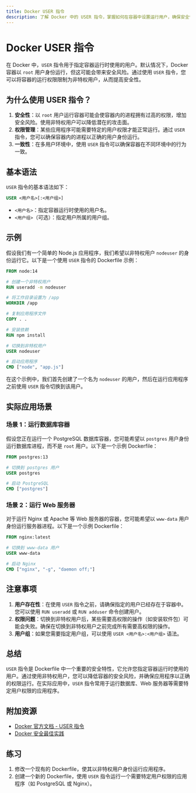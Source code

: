 ```yaml
---
title: Docker USER 指令
description: 了解 Docker 中的 USER 指令，掌握如何在容器中设置运行用户，确保安全性和权限管理。
---
```


# Docker USER 指令

在 Docker 中，`USER` 指令用于指定容器运行时使用的用户。默认情况下，Docker 容器以 `root` 用户身份运行，但这可能会带来安全风险。通过使用 `USER` 指令，您可以将容器的运行权限限制为非特权用户，从而提高安全性。

## 为什么使用 USER 指令？

1. **安全性**：以 `root` 用户运行容器可能会使容器内的进程拥有过高的权限，增加安全风险。使用非特权用户可以降低潜在的攻击面。
2. **权限管理**：某些应用程序可能需要特定的用户权限才能正常运行。通过 `USER` 指令，您可以确保容器内的进程以正确的用户身份运行。
3. **一致性**：在多用户环境中，使用 `USER` 指令可以确保容器在不同环境中的行为一致。

## 基本语法

`USER` 指令的基本语法如下：

```dockerfile
USER <用户名>[:<用户组>]
```

- `<用户名>`：指定容器运行时使用的用户名。
- `<用户组>`（可选）：指定用户所属的用户组。

## 示例

假设我们有一个简单的 Node.js 应用程序，我们希望以非特权用户 `nodeuser` 的身份运行它。以下是一个使用 `USER` 指令的 Dockerfile 示例：

```dockerfile
FROM node:14

# 创建一个非特权用户
RUN useradd -m nodeuser

# 将工作目录设置为 /app
WORKDIR /app

# 复制应用程序文件
COPY . .

# 安装依赖
RUN npm install

# 切换到非特权用户
USER nodeuser

# 启动应用程序
CMD ["node", "app.js"]
```

在这个示例中，我们首先创建了一个名为 `nodeuser` 的用户，然后在运行应用程序之前使用 `USER` 指令切换到该用户。

## 实际应用场景

### 场景 1：运行数据库容器

假设您正在运行一个 PostgreSQL 数据库容器，您可能希望以 `postgres` 用户身份运行数据库进程，而不是 `root` 用户。以下是一个示例 Dockerfile：

```dockerfile
FROM postgres:13

# 切换到 postgres 用户
USER postgres

# 启动 PostgreSQL
CMD ["postgres"]
```

### 场景 2：运行 Web 服务器

对于运行 Nginx 或 Apache 等 Web 服务器的容器，您可能希望以 `www-data` 用户身份运行服务器进程。以下是一个示例 Dockerfile：

```dockerfile
FROM nginx:latest

# 切换到 www-data 用户
USER www-data

# 启动 Nginx
CMD ["nginx", "-g", "daemon off;"]
```

## 注意事项

1. **用户存在性**：在使用 `USER` 指令之前，请确保指定的用户已经存在于容器中。您可以使用 `RUN useradd` 或 `RUN adduser` 命令创建用户。
2. **权限问题**：切换到非特权用户后，某些需要高权限的操作（如安装软件包）可能会失败。确保在切换到非特权用户之前完成所有需要高权限的操作。
3. **用户组**：如果您需要指定用户组，可以使用 `USER <用户名>:<用户组>` 语法。

## 总结

`USER` 指令是 Dockerfile 中一个重要的安全特性，它允许您指定容器运行时使用的用户。通过使用非特权用户，您可以降低容器的安全风险，并确保应用程序以正确的权限运行。在实际应用中，`USER` 指令常用于运行数据库、Web 服务器等需要特定用户权限的应用程序。

## 附加资源

- [Docker 官方文档 - USER 指令](https://docs.docker.com/engine/reference/builder/#user)
- [Docker 安全最佳实践](https://docs.docker.com/develop/security-best-practices/)

## 练习

1. 修改一个现有的 Dockerfile，使其以非特权用户身份运行应用程序。
2. 创建一个新的 Dockerfile，使用 `USER` 指令运行一个需要特定用户权限的应用程序（如 PostgreSQL 或 Nginx）。